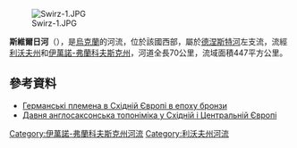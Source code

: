 {{No footnotes|time=2015-09-22T02:04:10+00:00}}
[[Image:Swirz-1.JPG|right]]

'''斯維爾日河'''（{{lang-uk|Свірж}}），是[[烏克蘭|烏克蘭]]的河流，位於該國西部，屬於[[德涅斯特河|德涅斯特河]]左支流，流經[[利沃夫州|利沃夫州]]和[[伊萬諾-弗蘭科夫斯克州|伊萬諾-弗蘭科夫斯克州]]，河道全長70公里，流域面積447平方公里。

==參考資料==
*[http://www.v-stetsyuk.name/uk/Alterling/Germanic.html Германські племена в Східній Європі в епоху бронзи] {{Wayback|url=http://www.v-stetsyuk.name/uk/Alterling/Germanic.html |date=20150707070915 }}
*[http://www.v-stetsyuk.name/uk/Topo/Eng.html Давня англосаксонська топоніміка у Східній і Центральній Європі] {{Wayback|url=http://www.v-stetsyuk.name/uk/Topo/Eng.html |date=20150707062333 }}

{{DEFAULTSORT:Свірж (річка)}}
[[Category:伊萬諾-弗蘭科夫斯克州河流|Category:伊萬諾-弗蘭科夫斯克州河流]]
[[Category:利沃夫州河流|Category:利沃夫州河流]]


{{Ukraine-river-stub}}